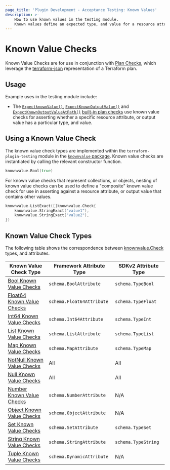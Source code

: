 ```yaml
---
page_title: 'Plugin Development - Acceptance Testing: Known Values'
description: >-
    How to use known values in the testing module.
    Known values define an expected type, and value for a resource attribute, or output value in a Terraform plan for use in Plan Checks.
---
```


# Known Value Checks

Known Value Checks are for use in conjunction with [Plan Checks](/terraform/plugin/testing/acceptance-tests/plan-checks), which leverage the [terraform-json](https://pkg.go.dev/github.com/hashicorp/terraform-json) representation of a Terraform plan.

## Usage

Example uses in the testing module include:

- The [`ExpectknownValue()`](/terraform/plugin/testing/acceptance-tests/plan-checks/resource#example-using-plancheck-expectknownvalue), [`ExpectKnownOutputValue()`](/terraform/plugin/testing/acceptance-tests/plan-checks/output#example-using-plancheck-expectknownoutputvalue) and [`ExpectKnownOutputValueAtPath()`](/terraform/plugin/testing/acceptance-tests/plan-checks/output#example-using-plancheck-expectknownoutputvalueatpath) [built-in plan checks](/terraform/plugin/testing/acceptance-tests/plan-checks) use known value checks for asserting whether a specific resource attribute, or output value has a particular type, and value.

## Using a Known Value Check

The known value check types are implemented within the `terraform-plugin-testing` module in the [`knownvalue` package](https://pkg.go.dev/github.com/hashicorp/terraform-plugin-testing/knownvalue). Known value checks are instantiated by calling the relevant constructor function.

```go
knownvalue.Bool(true)
```

For known value checks that represent collections, or objects, nesting of known value checks can be used to define a "composite" known value check for use in asserting against a resource attribute, or output value that contains other values.

```go
knownvalue.ListExact([]knownvalue.Check{
    knownvalue.StringExact("value1"),
    knownvalue.StringExact("value2"),
})
```

## Known Value Check Types

The following table shows the correspondence between [knownvalue.Check](https://pkg.go.dev/github.com/hashicorp/terraform-plugin-testing/knownvalue#Check) types, and attributes.

| Known Value Check Type                                                                               | Framework Attribute Type  | SDKv2 Attribute Type |
|------------------------------------------------------------------------------------------------------|---------------------------|----------------------|
| [Bool Known Value Checks](/terraform/plugin/testing/acceptance-tests/known-value-checks/bool)        | `schema.BoolAttribute`    | `schema.TypeBool`    |
| [Float64 Known Value Checks](/terraform/plugin/testing/acceptance-tests/known-value-checks/float64)  | `schema.Float64Attribute` | `schema.TypeFloat`   |
| [Int64 Known Value Checks](/terraform/plugin/testing/acceptance-tests/known-value-checks/int64)      | `schema.Int64Attribute`   | `schema.TypeInt`     |
| [List Known Value Checks](/terraform/plugin/testing/acceptance-tests/known-value-checks/list)        | `schema.ListAttribute`    | `schema.TypeList`    |
| [Map Known Value Checks](/terraform/plugin/testing/acceptance-tests/known-value-checks/map)          | `schema.MapAttribute`     | `schema.TypeMap`     |
| [NotNull Known Value Checks](/terraform/plugin/testing/acceptance-tests/known-value-checks/not-null) | All                       | All                  |
| [Null Known Value Checks](/terraform/plugin/testing/acceptance-tests/known-value-checks/null)        | All                       | All                  |
| [Number Known Value Checks](/terraform/plugin/testing/acceptance-tests/known-value-checks/number)    | `schema.NumberAttribute`  | N/A                  |
| [Object Known Value Checks](/terraform/plugin/testing/acceptance-tests/known-value-checks/object)    | `schema.ObjectAttribute`  | N/A                  |
| [Set Known Value Checks](/terraform/plugin/testing/acceptance-tests/known-value-checks/set)          | `schema.SetAttribute`     | `schema.TypeSet`     |
| [String Known Value Checks](/terraform/plugin/testing/acceptance-tests/known-value-checks/string)    | `schema.StringAttribute`  | `schema.TypeString`  |
| [Tuple Known Value Checks](/terraform/plugin/testing/acceptance-tests/known-value-checks/tuple)      | `schema.DynamicAttribute` | N/A                  |

